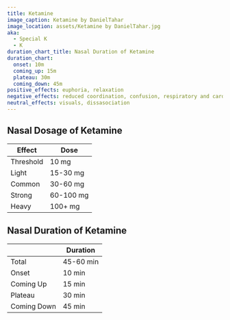 ```yaml
---
title: Ketamine
image_caption: Ketamine by DanielTahar
image_location: assets/Ketamine by DanielTahar.jpg
aka:
  - Special K
  - K
duration_chart_title: Nasal Duration of Ketamine
duration_chart:
  onset: 10m
  coming_up: 15m
  plateau: 30m
  coming_down: 45m
positive_effects: euphoria, relaxation
negative_effects: reduced coordination, confusion, respiratory and cardiovascular depression
neutral_effects: visuals, dissasociation
---
```


## Nasal Dosage of Ketamine
| Effect | Dose |
| --- | --- |
| Threshold | 10 mg |
| Light | 15-30 mg |
| Common | 30-60 mg |
| Strong | 60-100 mg |
| Heavy | 100+ mg |


<Chart title={frontmatter.duration_chart_title} data={frontmatter.duration_chart} />

## Nasal Duration of Ketamine
|  | Duration |
| --- | --- |
| Total | 45-60 min |
| Onset | 10 min |
| Coming Up | 15 min |
| Plateau | 30 min |
| Coming Down | 45 min |





